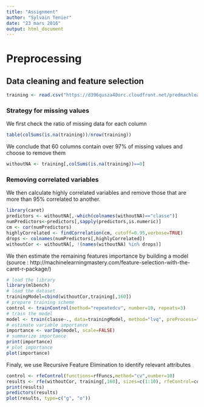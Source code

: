 ```yaml
---
title: "Assignment"
author: "Sylvain Tenier"
date: "23 mars 2016"
output: html_document
---
```


# Preprocessing

## Data cleaning and feature selection
```r
training <- read.csv("https://d396qusza40orc.cloudfront.net/predmachlearn/pml-training.csv",na.strings=c("NA",""))
```

### Strategy for missing values
We first check the ratio of missing data for each column
```r
table(colSums(is.na(training))/nrow(training))
```
We conclude that 60 columns contain over 97% of missing values and choose to remove them

```r
withoutNA <- training[,colSums(is.na(training))==0]
```

### Removing correlated variables

We then calculate highly correlated variables and remove those that are more than 95% correlated to another.

```r
library(caret)
predictors <- withoutNA[,-which(colnames(withoutNA)=="classe")]
numPredictors<-predictors[,sapply(predictors,is.numeric)]
cm <- cor(numPredictors)
highlyCorrelated <- findCorrelation(cm, cutoff=0.95,verbose=TRUE)
drops <- colnames(numPredictors[,highlyCorrelated])
withoutCor <- withoutNA[, !(names(withoutNA) %in% drops)]
```

We then estimate the remaining features importance by building a model
(source : http://machinelearningmastery.com/feature-selection-with-the-caret-r-package/)

```r
# load the library
library(mlbench)
# load the dataset
trainingModel=cbind(withoutCor,training[,160])
# prepare training scheme
control <- trainControl(method="repeatedcv", number=10, repeats=3)
# train the model
model <- train(classe~., data=trainingModel, method="lvq", preProcess="scale", trControl=control)
# estimate variable importance
importance <- varImp(model, scale=FALSE)
# summarize importance
print(importance)
# plot importance
plot(importance)
```

Finaly, we use Recursive Feature Elimination to identify relevant attributes 
```r
control <- rfeControl(functions=rfFuncs,method="cv",number=10)
results <- rfe(withoutCor, training[,160], sizes=c(1:10), rfeControl=control)
print(results)
predictors(results)
plot(results, type=c("g", "o"))
```
